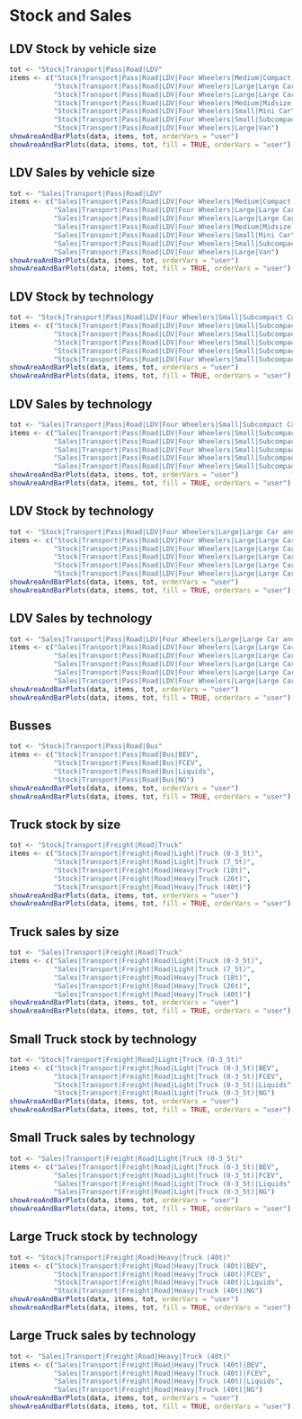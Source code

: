 # Stock and Sales

## LDV Stock by vehicle size
```r
tot <- "Stock|Transport|Pass|Road|LDV"
items <- c("Stock|Transport|Pass|Road|LDV|Four Wheelers|Medium|Compact Car",
           "Stock|Transport|Pass|Road|LDV|Four Wheelers|Large|Large Car",
           "Stock|Transport|Pass|Road|LDV|Four Wheelers|Large|Large Car and SUV",
           "Stock|Transport|Pass|Road|LDV|Four Wheelers|Medium|Midsize Car",
           "Stock|Transport|Pass|Road|LDV|Four Wheelers|Small|Mini Car",
           "Stock|Transport|Pass|Road|LDV|Four Wheelers|Small|Subcompact Car",
           "Stock|Transport|Pass|Road|LDV|Four Wheelers|Large|Van")
showAreaAndBarPlots(data, items, tot, orderVars = "user")
showAreaAndBarPlots(data, items, tot, fill = TRUE, orderVars = "user")
```

## LDV Sales by vehicle size
```r
tot <- "Sales|Transport|Pass|Road|LDV"
items <- c("Sales|Transport|Pass|Road|LDV|Four Wheelers|Medium|Compact Car",
           "Sales|Transport|Pass|Road|LDV|Four Wheelers|Large|Large Car",
           "Sales|Transport|Pass|Road|LDV|Four Wheelers|Large|Large Car and SUV",
           "Sales|Transport|Pass|Road|LDV|Four Wheelers|Medium|Midsize Car",
           "Sales|Transport|Pass|Road|LDV|Four Wheelers|Small|Mini Car",
           "Sales|Transport|Pass|Road|LDV|Four Wheelers|Small|Subcompact Car",
           "Sales|Transport|Pass|Road|LDV|Four Wheelers|Large|Van")
showAreaAndBarPlots(data, items, tot, orderVars = "user")
showAreaAndBarPlots(data, items, tot, fill = TRUE, orderVars = "user")
```

## LDV Stock by technology
```r
tot <- "Stock|Transport|Pass|Road|LDV|Four Wheelers|Small|Subcompact Car"
items <- c("Stock|Transport|Pass|Road|LDV|Four Wheelers|Small|Subcompact Car|BEV",
           "Stock|Transport|Pass|Road|LDV|Four Wheelers|Small|Subcompact Car|FCEV",
           "Stock|Transport|Pass|Road|LDV|Four Wheelers|Small|Subcompact Car|Hybrid electric",
           "Stock|Transport|Pass|Road|LDV|Four Wheelers|Small|Subcompact Car|Liquids",
           "Stock|Transport|Pass|Road|LDV|Four Wheelers|Small|Subcompact Car|NG")
showAreaAndBarPlots(data, items, tot, orderVars = "user")
showAreaAndBarPlots(data, items, tot, fill = TRUE, orderVars = "user")
```

## LDV Sales by technology
```r
tot <- "Sales|Transport|Pass|Road|LDV|Four Wheelers|Small|Subcompact Car"
items <- c("Sales|Transport|Pass|Road|LDV|Four Wheelers|Small|Subcompact Car|BEV",
           "Sales|Transport|Pass|Road|LDV|Four Wheelers|Small|Subcompact Car|FCEV",
           "Sales|Transport|Pass|Road|LDV|Four Wheelers|Small|Subcompact Car|Hybrid electric",
           "Sales|Transport|Pass|Road|LDV|Four Wheelers|Small|Subcompact Car|Liquids",
           "Sales|Transport|Pass|Road|LDV|Four Wheelers|Small|Subcompact Car|NG")
showAreaAndBarPlots(data, items, tot, orderVars = "user")
showAreaAndBarPlots(data, items, tot, fill = TRUE, orderVars = "user")
```

## LDV Stock by technology
```r
tot <- "Stock|Transport|Pass|Road|LDV|Four Wheelers|Large|Large Car and SUV"
items <- c("Stock|Transport|Pass|Road|LDV|Four Wheelers|Large|Large Car and SUV|BEV",
           "Stock|Transport|Pass|Road|LDV|Four Wheelers|Large|Large Car and SUV|FCEV",
           "Stock|Transport|Pass|Road|LDV|Four Wheelers|Large|Large Car and SUV|Hybrid electric",
           "Stock|Transport|Pass|Road|LDV|Four Wheelers|Large|Large Car and SUV|Liquids",
           "Stock|Transport|Pass|Road|LDV|Four Wheelers|Large|Large Car and SUV|NG")
showAreaAndBarPlots(data, items, tot, orderVars = "user")
showAreaAndBarPlots(data, items, tot, fill = TRUE, orderVars = "user")
```

## LDV Sales by technology
```r
tot <- "Sales|Transport|Pass|Road|LDV|Four Wheelers|Large|Large Car and SUV"
items <- c("Sales|Transport|Pass|Road|LDV|Four Wheelers|Large|Large Car and SUV|BEV",
           "Sales|Transport|Pass|Road|LDV|Four Wheelers|Large|Large Car and SUV|FCEV",
           "Sales|Transport|Pass|Road|LDV|Four Wheelers|Large|Large Car and SUV|Hybrid electric",
           "Sales|Transport|Pass|Road|LDV|Four Wheelers|Large|Large Car and SUV|Liquids",
           "Sales|Transport|Pass|Road|LDV|Four Wheelers|Large|Large Car and SUV|NG")
showAreaAndBarPlots(data, items, tot, orderVars = "user")
showAreaAndBarPlots(data, items, tot, fill = TRUE, orderVars = "user")
```

## Busses
```r
tot <- "Stock|Transport|Pass|Road|Bus"
items <- c("Stock|Transport|Pass|Road|Bus|BEV",
           "Stock|Transport|Pass|Road|Bus|FCEV",
           "Stock|Transport|Pass|Road|Bus|Liquids",
           "Stock|Transport|Pass|Road|Bus|NG")
showAreaAndBarPlots(data, items, tot, orderVars = "user")
showAreaAndBarPlots(data, items, tot, fill = TRUE, orderVars = "user")
```

## Truck stock by size
```r
tot <- "Stock|Transport|Freight|Road|Truck"
items <- c("Stock|Transport|Freight|Road|Light|Truck (0-3_5t)",
           "Stock|Transport|Freight|Road|Light|Truck (7_5t)",
           "Stock|Transport|Freight|Road|Heavy|Truck (18t)",
           "Stock|Transport|Freight|Road|Heavy|Truck (26t)",
           "Stock|Transport|Freight|Road|Heavy|Truck (40t)")
showAreaAndBarPlots(data, items, tot, orderVars = "user")
showAreaAndBarPlots(data, items, tot, fill = TRUE, orderVars = "user")
```

## Truck sales by size
```r
tot <- "Sales|Transport|Freight|Road|Truck"
items <- c("Sales|Transport|Freight|Road|Light|Truck (0-3_5t)",
           "Sales|Transport|Freight|Road|Light|Truck (7_5t)",
           "Sales|Transport|Freight|Road|Heavy|Truck (18t)",
           "Sales|Transport|Freight|Road|Heavy|Truck (26t)",
           "Sales|Transport|Freight|Road|Heavy|Truck (40t)")
showAreaAndBarPlots(data, items, tot, orderVars = "user")
showAreaAndBarPlots(data, items, tot, fill = TRUE, orderVars = "user")
```

## Small Truck stock by technology
```r
tot <- "Stock|Transport|Freight|Road|Light|Truck (0-3_5t)"
items <- c("Stock|Transport|Freight|Road|Light|Truck (0-3_5t)|BEV",
           "Stock|Transport|Freight|Road|Light|Truck (0-3_5t)|FCEV",
           "Stock|Transport|Freight|Road|Light|Truck (0-3_5t)|Liquids",
           "Stock|Transport|Freight|Road|Light|Truck (0-3_5t)|NG")
showAreaAndBarPlots(data, items, tot, orderVars = "user")
showAreaAndBarPlots(data, items, tot, fill = TRUE, orderVars = "user")
```

## Small Truck sales by technology
```r
tot <- "Sales|Transport|Freight|Road|Light|Truck (0-3_5t)"
items <- c("Sales|Transport|Freight|Road|Light|Truck (0-3_5t)|BEV",
           "Sales|Transport|Freight|Road|Light|Truck (0-3_5t)|FCEV",
           "Sales|Transport|Freight|Road|Light|Truck (0-3_5t)|Liquids",
           "Sales|Transport|Freight|Road|Light|Truck (0-3_5t)|NG")
showAreaAndBarPlots(data, items, tot, orderVars = "user")
showAreaAndBarPlots(data, items, tot, fill = TRUE, orderVars = "user")
```

## Large Truck stock by technology
```r
tot <- "Stock|Transport|Freight|Road|Heavy|Truck (40t)"
items <- c("Stock|Transport|Freight|Road|Heavy|Truck (40t)|BEV",
           "Stock|Transport|Freight|Road|Heavy|Truck (40t)|FCEV",
           "Stock|Transport|Freight|Road|Heavy|Truck (40t)|Liquids",
           "Stock|Transport|Freight|Road|Heavy|Truck (40t)|NG")
showAreaAndBarPlots(data, items, tot, orderVars = "user")
showAreaAndBarPlots(data, items, tot, fill = TRUE, orderVars = "user")
```

## Large Truck sales by technology
```r
tot <- "Sales|Transport|Freight|Road|Heavy|Truck (40t)"
items <- c("Sales|Transport|Freight|Road|Heavy|Truck (40t)|BEV",
           "Sales|Transport|Freight|Road|Heavy|Truck (40t)|FCEV",
           "Sales|Transport|Freight|Road|Heavy|Truck (40t)|Liquids",
           "Sales|Transport|Freight|Road|Heavy|Truck (40t)|NG")
showAreaAndBarPlots(data, items, tot, orderVars = "user")
showAreaAndBarPlots(data, items, tot, fill = TRUE, orderVars = "user")
```
